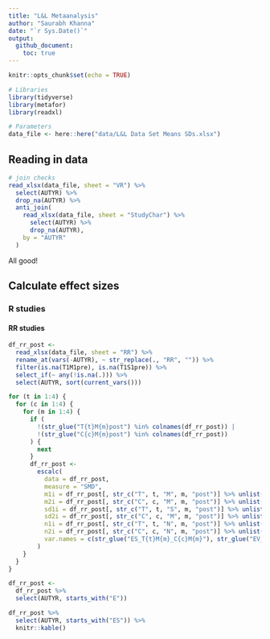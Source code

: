 ```yaml
---
title: "L&L Metaanalysis"
author: "Saurabh Khanna"
date: "`r Sys.Date()`"
output: 
  github_document:
    toc: true
---
```


```r
knitr::opts_chunk$set(echo = TRUE)
```

```r
# Libraries
library(tidyverse)
library(metafor)
library(readxl)

# Parameters
data_file <- here::here("data/L&L Data Set Means SDs.xlsx")

```

## Reading in data

```r
# join checks
read_xlsx(data_file, sheet = "VR") %>% 
  select(AUTYR) %>% 
  drop_na(AUTYR) %>% 
  anti_join(
    read_xlsx(data_file, sheet = "StudyChar") %>% 
      select(AUTYR) %>% 
      drop_na(AUTYR),
    by = "AUTYR"
  )
```

All good!

## Calculate effect sizes

### R studies

#### RR studies

```r
df_rr_post <-
  read_xlsx(data_file, sheet = "RR") %>% 
  rename_at(vars(-AUTYR), ~ str_replace(., "RR", "")) %>% 
  filter(is.na(T1M1pre), is.na(T1S1pre)) %>%
  select_if(~ any(!is.na(.))) %>%
  select(AUTYR, sort(current_vars()))

for (t in 1:4) {
  for (c in 1:4) {
    for (m in 1:4) {
      if (
        !(str_glue("T{t}M{m}post") %in% colnames(df_rr_post)) | 
        !(str_glue("C{c}M{m}post") %in% colnames(df_rr_post))
      ) {
        next
      }
      df_rr_post <-
        escalc(
          data = df_rr_post,
          measure = "SMD",
          m1i = df_rr_post[, str_c("T", t, "M", m, "post")] %>% unlist(),
          m2i = df_rr_post[, str_c("C", c, "M", m, "post")] %>% unlist(),
          sd1i = df_rr_post[, str_c("T", t, "S", m, "post")] %>% unlist(),
          sd2i = df_rr_post[, str_c("C", c, "M", m, "post")] %>% unlist(),
          n1i = df_rr_post[, str_c("T", t, "N", m, "post")] %>% unlist(),
          n2i = df_rr_post[, str_c("C", c, "N", m, "post")] %>% unlist(),
          var.names = c(str_glue("ES_T{t}M{m}_C{c}M{m}"), str_glue("EV_T{t}M{m}_C{c}M{m}"))
        ) 
    }
  }
}

df_rr_post <- 
  df_rr_post %>% 
  select(AUTYR, starts_with("E"))

df_rr_post %>% 
  select(AUTYR, starts_with("ES")) %>% 
  knitr::kable()
```


